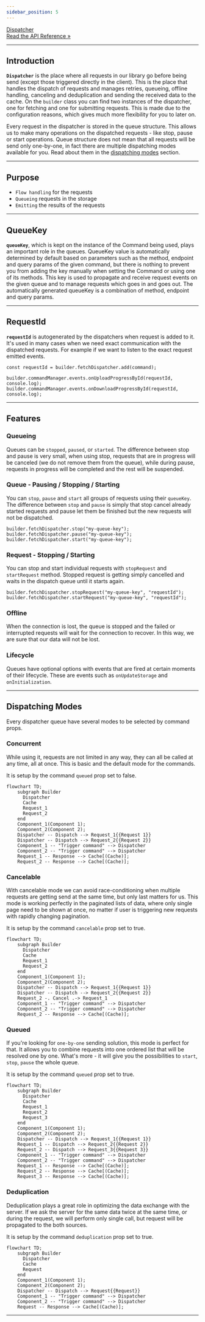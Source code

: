 ```yaml
---
sidebar_position: 5
---
```


<a class="api-link" href="/api/Hyper-Fetch/Class/Dispatcher">
  <div class="api-link-title">Dispatcher</div>
  <div class="api-link-sub-title">Read the API Reference »</div>
</a>

---

## Introduction

**`Dispatcher`** is the place where all requests in our library go before being send (except those triggered directly in
the client). This is the place that handles the dispatch of requests and manages retries, queueing, offline handling,
canceling and deduplication and sending the received data to the cache. On the `builder` class you can find two
instances of the dispatcher, one for fetching and one for submitting requests. This is made due to the configuration
reasons, which gives much more flexibility for you to later on.

Every request in the dispatcher is stored in the queue structure. This allows us to make many operations on the
dispatched requests - like stop, pause or start operations. Queue structure does not mean that all requests will be send
only one-by-one, in fact there are multiple dispatching modes available for you. Read about them in the
[dispatching modes](#dispatching-modes) section.

---

## Purpose

- `Flow handling` for the requests
- `Queueing` requests in the storage
- `Emitting` the results of the requests

---

## QueueKey

**`queueKey`**, which is kept on the instance of the Command being used, plays an important role in the queues. QueueKey
value is automatically determined by default based on parameters such as the method, endpoint and query params of the
given command, but there is nothing to prevent you from adding the key manually when setting the Command or using one of
its methods. This key is used to propagate and receive request events on the given queue and to manage requests which
goes in and goes out. The automatically generated queueKey is a combination of method, endpoint and query params.

---

## RequestId

**`requestId`** is autogenerated by the dispatchers when request is added to it. It's used in many cases when we need
exact communication with the dispatched requests. For example if we want to listen to the exact request emitted events.

```tsx
const requestId = builder.fetchDispatcher.add(command);

builder.commandManager.events.onUploadProgressById(requestId, console.log);
builder.commandManager.events.onDownloadProgressById(requestId, console.log);
```

---

## Features

### Queueing

Queues can be `stopped`, `paused`, or `started`. The difference between stop and pause is very small, when using stop,
requests that are in progress will be canceled (we do not remove them from the queue), while during pause, requests in
progress will be completed and the rest will be suspended.

### Queue - Pausing / Stopping / Starting

You can `stop`, `pause` and `start` all groups of requests using their `queueKey`. The difference between `stop` and
`pause` is simply that stop cancel already started requests and pause let them be finished but the new requests will not
be dispatched.

```tsx
builder.fetchDispatcher.stop("my-queue-key");
builder.fetchDispatcher.pause("my-queue-key");
builder.fetchDispatcher.start("my-queue-key");
```

### Request - Stopping / Starting

You can stop and start individual requests with `stopRequest` and `startRequest` method. Stopped request is getting
simply cancelled and waits in the dispatch queue until it starts again.

```tsx
builder.fetchDispatcher.stopRequest("my-queue-key", "requestId");
builder.fetchDispatcher.startRequest("my-queue-key", "requestId");
```

### Offline

When the connection is lost, the queue is stopped and the failed or interrupted requests will wait for the connection to
recover. In this way, we are sure that our data will not be lost.

### Lifecycle

Queues have optional options with events that are fired at certain moments of their lifecycle. These are events such as
`onUpdateStorage` and `onInitialization`.

---

## Dispatching Modes

Every dispatcher queue have several modes to be selected by command props.

### Concurrent

While using it, requests are not limited in any way, they can all be called at any time, all at once. This is basic and
the default mode for the commands.

It is setup by the command `queued` prop set to false.

```mermaid
flowchart TD;
    subgraph Builder
      Dispatcher
      Cache
      Request_1
      Request_2
    end
    Component_1(Component 1);
    Component_2(Component 2);
    Dispatcher -- Dispatch --> Request_1{{Request 1}}
    Dispatcher -- Dispatch --> Request_2{{Request 2}}
    Component_1 -- "Trigger command" --> Dispatcher
    Component_2 -- "Trigger command" --> Dispatcher
    Request_1 -- Response --> Cache[(Cache)];
    Request_2 -- Response --> Cache[(Cache)];
```

### Cancelable

With cancelable mode we can avoid race-conditioning when multiple requests are getting send at the same time, but only
last matters for us. This mode is working perfectly in the paginated lists of data, where only single page need to be
shown at once, no matter if user is triggering new requests with rapidly changing pagination.

It is setup by the command `cancelable` prop set to true.

```mermaid
flowchart TD;
    subgraph Builder
      Dispatcher
      Cache
      Request_1
      Request_2
    end
    Component_1(Component 1);
    Component_2(Component 2);
    Dispatcher -- Dispatch --> Request_1{{Request 1}}
    Dispatcher -- Dispatch --> Request_2{{Request 2}}
    Request_2 -. Cancel .-> Request_1
    Component_1 -- "Trigger command" --> Dispatcher
    Component_2 -- "Trigger command" --> Dispatcher
    Request_2 -- Response --> Cache[(Cache)];
```

### Queued

If you're looking for `one-by-one` sending solution, this mode is perfect for that. It allows you to combine requests
into one ordered list that will be resolved one by one. What's more - it will give you the possibilities to `start`,
`stop`, `pause` the whole queue.

It is setup by the command `queued` prop set to true.

```mermaid
flowchart TD;
    subgraph Builder
      Dispatcher
      Cache
      Request_1
      Request_2
      Request_3
    end
    Component_1(Component 1);
    Component_2(Component 2);
    Dispatcher -- Dispatch --> Request_1{{Request 1}}
    Request_1 -- Dispatch --> Request_2{{Request 2}}
    Request_2 -- Dispatch --> Request_3{{Request 3}}
    Component_1 -- "Trigger command" --> Dispatcher
    Component_2 -- "Trigger command" --> Dispatcher
    Request_1 -- Response --> Cache[(Cache)];
    Request_2 -- Response --> Cache[(Cache)];
    Request_3 -- Response --> Cache[(Cache)];
```

### Deduplication

Deduplication plays a great role in optimizing the data exchange with the server. If we ask the server for the same data
twice at the same time, or during the request, we will perform only single call, but request will be propagated to the
both sources.

It is setup by the command `deduplication` prop set to true.

```mermaid
flowchart TD;
    subgraph Builder
      Dispatcher
      Cache
      Request
    end
    Component_1(Component 1);
    Component_2(Component 2);
    Dispatcher -- Dispatch --> Request{{Request}}
    Component_1 -- "Trigger command" --> Dispatcher
    Component_2 -- "Trigger command" --> Dispatcher
    Request -- Response --> Cache[(Cache)];
```

---
